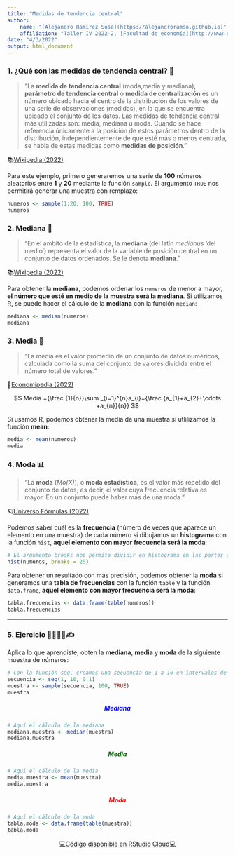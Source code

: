 ```yaml
---
title: "Medidas de tendencia central"
author:
    name: "[Alejandro Ramírez Sosa](https://alejandroramso.github.io)"
    affiliation: "Taller IV 2022-2, [Facultad de economía](http://www.economia.unam.mx/)"
date: "4/3/2022"
output: html_document
---
```


### 1. ¿Qué son las medidas de tendencia central? 🤔 {style="text-align: justify;"}

> "La **medida de tendencia central** (moda,media y mediana), **parámetro de tendencia central** o **medida de centralización** es un número ubicado hacia el centro de la distribución de los valores de una serie de observaciones (medidas), en la que se encuentra ubicado el conjunto de los datos. Las medidas de tendencia central más utilizadas son: media, mediana u moda. Cuando se hace referencia únicamente a la posición de estos parámetros dentro de la distribución, independientemente de que esté más o menos centrada, se habla de estas medidas como **medidas de posición**."

📚[Wikipedia (2022)](https://es.wikipedia.org/wiki/Medidas_de_tendencia_central "Wikipedia (2022)")

Para este ejemplo, primero generaremos una serie de **100** números aleatorios entre **1** y **20** mediante la función `sample`. El argumento `TRUE` nos permitirá generar una muestra con remplazo:

```r
numeros <- sample(1:20, 100, TRUE)
numeros
```

### 2. Mediana 📍 {style="text-align: justify;"}

> "En el ámbito de la estadística, la **mediana** (del latín *mediānus* 'del medio') representa el valor de la variable de posición central en un conjunto de datos ordenados. Se le denota **mediana**."

📚[Wikipedia (2022)](https://es.wikipedia.org/wiki/Mediana_(estad%C3%ADstica) "Wikipedia (2022)")

Para obtener la **mediana**, podemos ordenar los `numeros` de menor a mayor, **el número que esté en medio de la muestra será la mediana**. Si utilizamos R, se puede hacer el cálculo de la **mediana** con la función `median`:

```r
mediana <- median(numeros)
mediana
```

### 3. Media 🧮 {style="text-align: justify;"}

> "La media es el valor promedio de un conjunto de datos numéricos, calculada como la suma del conjunto de valores dividida entre el número total de valores."

📑[Economipedia (2022)](https://economipedia.com/definiciones/media.html "Economipedia (2022)")

<center>

$$ Media ={\frac {1}{n}}\sum _{i=1}^{n}a_{i}={\frac {a_{1}+a_{2}+\cdots +a_{n}}{n}} $$

</center>

Si usamos R, podemos obtener la media de una muestra si utlilizamos la función **mean**:

```r
media <- mean(numeros)
media
```

### 4. Moda 📊 {style="text-align: justify;"}

> "La **moda** (*Mo(X)*), o **moda estadística**, es el valor más repetido del conjunto de datos, es decir, el valor cuya frecuencia relativa es mayor. En un conjunto puede haber más de una moda."

🪐[Universo Fórmulas (2022)](https://www.universoformulas.com/estadistica/descriptiva/moda/ "Universo Fórmulas (2022)")

Podemos saber cuál es la **frecuencia** (número de veces que aparece un elemento en una muestra) de cada número si dibujamos un **histograma** con la función `hist`, **aquel elemento con mayor frecuencia será la moda**:

```r
# El argumento breaks nos permite dividir en histograma en las partes que queramos
hist(numeros, breaks = 20)
```

Para obtener un resultado con más precisión, podemos obtener la **moda** si generamos una **tabla de frecuencias** con la función `table` y la función `data.frame`, **aquel elemento con mayor frecuencia será la moda**:

```r
tabla.frecuencias <- data.frame(table(numeros))
tabla.frecuencias
```

------------------------------------------------------------------------

### 5. Ejercicio 👩‍💻👨‍💻✍ {style="text-align: justify;"}

Aplica lo que aprendiste, obten la **mediana**, **media** y **moda** de la siguiente muestra de números:

```r
# Con la función seq, creamos una secuencia de 1 a 10 en intervalos de 0.1 en 0.1
secuencia <- seq(1, 10, 0.1)
muestra <- sample(secuencia, 100, TRUE)
muestra
```

##### Mediana {style="text-align: center; color: blue;"}

```r
# Aquí el cálculo de la mediana
mediana.muestra <- median(muestra)
mediana.muestra
```

##### Media {style="text-align: center; color: darkgreen;"}

```r
# Aquí el cálculo de la media
media.muestra <- mean(muestra)
media.muestra
```

##### Moda {style="text-align: center; color: red;"}

```r
# Aquí el cálculo de la moda
tabla.moda <- data.frame(table(muestra))
tabla.moda
```

<center>

💻[Código disponible en RStudio Cloud](https://rstudio.cloud/project/3671022 "👩‍💻 Disponible en RStudio Cloud 👨‍💻")💻

</center>
